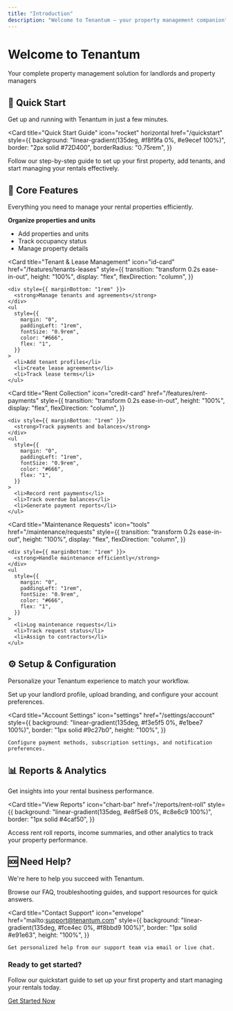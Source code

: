 ```yaml
---
title: "Introduction"
description: "Welcome to Tenantum – your property management companion"
---
```


<div
  style={{
    background: "linear-gradient(135deg, #72D400 0%, #5AB800 100%)",
    borderRadius: "1rem",
    padding: "2rem",
    marginBottom: "2rem",
    color: "white",
    textAlign: "center",
  }}
>
  <h1 style={{ margin: "0 0 1rem 0", fontSize: "2.5rem", fontWeight: "700" }}>
    Welcome to Tenantum
  </h1>
  <p style={{ fontSize: "1.2rem", margin: "0", opacity: "0.9" }}>
    Your complete property management solution for landlords and property
    managers
  </p>
</div>

## 🚀 Quick Start

Get up and running with Tenantum in just a few minutes.

<Card
  title="Quick Start Guide"
  icon="rocket"
  horizontal
  href="/quickstart"
  style={{
    background: "linear-gradient(135deg, #f8f9fa 0%, #e9ecef 100%)",
    border: "2px solid #72D400",
    borderRadius: "0.75rem",
  }}
>
  Follow our step-by-step guide to set up your first property, add tenants, and
  start managing your rentals effectively.
</Card>

## 🎯 Core Features

Everything you need to manage your rental properties efficiently.

<div
  style={{
    display: "grid",
    gridTemplateColumns: "repeat(auto-fit, minmax(300px, 1fr))",
    gap: "1rem",
    marginBottom: "2rem",
  }}
>
  <Card
    title="Property Management"
    icon="building"
    href="/features/properties"
    style={{
      transition: "transform 0.2s ease-in-out",
      height: "100%",
      display: "flex",
      flexDirection: "column",
    }}
  >
    <div style={{ marginBottom: "1rem" }}>
      <strong>Organize properties and units</strong>
    </div>
    <ul
      style={{
        margin: "0",
        paddingLeft: "1rem",
        fontSize: "0.9rem",
        color: "#666",
        flex: "1",
      }}
    >
      <li>Add properties and units</li>
      <li>Track occupancy status</li>
      <li>Manage property details</li>
    </ul>
  </Card>

  <Card
    title="Tenant & Lease Management"
    icon="id-card"
    href="/features/tenants-leases"
    style={{
      transition: "transform 0.2s ease-in-out",
      height: "100%",
      display: "flex",
      flexDirection: "column",
    }}
  >
    <div style={{ marginBottom: "1rem" }}>
      <strong>Manage tenants and agreements</strong>
    </div>
    <ul
      style={{
        margin: "0",
        paddingLeft: "1rem",
        fontSize: "0.9rem",
        color: "#666",
        flex: "1",
      }}
    >
      <li>Add tenant profiles</li>
      <li>Create lease agreements</li>
      <li>Track lease terms</li>
    </ul>
  </Card>

  <Card
    title="Rent Collection"
    icon="credit-card"
    href="/features/rent-payments"
    style={{
      transition: "transform 0.2s ease-in-out",
      height: "100%",
      display: "flex",
      flexDirection: "column",
    }}
  >
    <div style={{ marginBottom: "1rem" }}>
      <strong>Track payments and balances</strong>
    </div>
    <ul
      style={{
        margin: "0",
        paddingLeft: "1rem",
        fontSize: "0.9rem",
        color: "#666",
        flex: "1",
      }}
    >
      <li>Record rent payments</li>
      <li>Track overdue balances</li>
      <li>Generate payment reports</li>
    </ul>
  </Card>

  <Card
    title="Maintenance Requests"
    icon="tools"
    href="/maintenance/requests"
    style={{
      transition: "transform 0.2s ease-in-out",
      height: "100%",
      display: "flex",
      flexDirection: "column",
    }}
  >
    <div style={{ marginBottom: "1rem" }}>
      <strong>Handle maintenance efficiently</strong>
    </div>
    <ul
      style={{
        margin: "0",
        paddingLeft: "1rem",
        fontSize: "0.9rem",
        color: "#666",
        flex: "1",
      }}
    >
      <li>Log maintenance requests</li>
      <li>Track request status</li>
      <li>Assign to contractors</li>
    </ul>
  </Card>
</div>

## ⚙️ Setup & Configuration

Personalize your Tenantum experience to match your workflow.

<div
  style={{
    display: "grid",
    gridTemplateColumns: "repeat(auto-fit, minmax(300px, 1fr))",
    gap: "1rem",
    marginBottom: "2rem",
  }}
>
  <Card
    title="Complete Your Profile"
    icon="user"
    href="/onboarding"
    style={{
      background: "linear-gradient(135deg, #e3f2fd 0%, #bbdefb 100%)",
      border: "1px solid #2196f3",
      height: "100%",
    }}
  >
    Set up your landlord profile, upload branding, and configure your account
    preferences.
  </Card>

  <Card
    title="Account Settings"
    icon="settings"
    href="/settings/account"
    style={{
      background: "linear-gradient(135deg, #f3e5f5 0%, #e1bee7 100%)",
      border: "1px solid #9c27b0",
      height: "100%",
    }}
  >
    Configure payment methods, subscription settings, and notification
    preferences.
  </Card>
</div>

## 📊 Reports & Analytics

Get insights into your rental business performance.

<Card
  title="View Reports"
  icon="chart-bar"
  href="/reports/rent-roll"
  style={{
    background: "linear-gradient(135deg, #e8f5e8 0%, #c8e6c9 100%)",
    border: "1px solid #4caf50",
  }}
>
  Access rent roll reports, income summaries, and other analytics to track your
  property performance.
</Card>

## 🆘 Need Help?

We're here to help you succeed with Tenantum.

<div
  style={{
    display: "grid",
    gridTemplateColumns: "repeat(auto-fit, minmax(300px, 1fr))",
    gap: "1rem",
    marginBottom: "2rem",
  }}
>
  <Card
    title="Support Center"
    icon="life-ring"
    href="/support/troubleshooting"
    style={{
      background: "linear-gradient(135deg, #fff3e0 0%, #ffcc80 100%)",
      border: "1px solid #ff9800",
      height: "100%",
    }}
  >
    Browse our FAQ, troubleshooting guides, and support resources for quick
    answers.
  </Card>

  <Card
    title="Contact Support"
    icon="envelope"
    href="mailto:support@tenantum.com"
    style={{
      background: "linear-gradient(135deg, #fce4ec 0%, #f8bbd9 100%)",
      border: "1px solid #e91e63",
      height: "100%",
    }}
  >
    Get personalized help from our support team via email or live chat.
  </Card>
</div>

<div
  style={{
    background: "#f8f9fa",
    borderRadius: "0.75rem",
    padding: "1.5rem",
    marginTop: "2rem",
    border: "1px solid #e9ecef",
    textAlign: "center",
  }}
>
  <h3 style={{ margin: "0 0 0.5rem 0", color: "#495057" }}>
    Ready to get started?
  </h3>
  <p style={{ margin: "0", color: "#6c757d" }}>
    Follow our quickstart guide to set up your first property and start managing
    your rentals today.
  </p>
  <div style={{ marginTop: "1rem" }}>
    <a
      href="/quickstart"
      style={{
        display: "inline-block",
        background: "#72D400",
        color: "white",
        padding: "0.75rem 1.5rem",
        borderRadius: "0.5rem",
        textDecoration: "none",
        fontWeight: "600",
        transition: "background-color 0.2s ease-in-out",
      }}
    >
      Get Started Now
    </a>
  </div>
</div>
